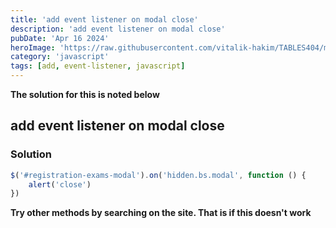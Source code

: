 ```yaml
---
title: 'add event listener on modal close'
description: 'add event listener on modal close'
pubDate: 'Apr 16 2024'
heroImage: 'https://raw.githubusercontent.com/vitalik-hakim/TABLES404/main/error_b/JavaScript.png'
category: 'javascript'
tags: [add, event-listener, javascript]
---
```


**The solution for this is noted below**

## add event listener on modal close

### Solution

```javascript
$('#registration-exams-modal').on('hidden.bs.modal', function () {
	alert('close')
})
```

**Try other methods by searching on the site. That is if this doesn't work**
